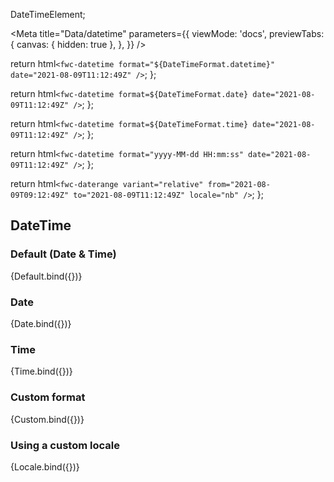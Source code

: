 DateTimeElement;

<Meta
  title="Data/datetime"
  parameters={{
    viewMode: 'docs',
    previewTabs: {
      canvas: { hidden: true },
    },
  }}
/>

  return html`<fwc-datetime format="${DateTimeFormat.datetime}" date="2021-08-09T11:12:49Z" />`;
};

  return html`<fwc-datetime format=${DateTimeFormat.date} date="2021-08-09T11:12:49Z" />`;
};

  return html`<fwc-datetime format=${DateTimeFormat.time} date="2021-08-09T11:12:49Z" />`;
};

  return html`<fwc-datetime format="yyyy-MM-dd HH:mm:ss" date="2021-08-09T11:12:49Z" />`;
};

  return html`<fwc-daterange variant="relative" from="2021-08-09T09:12:49Z" to="2021-08-09T11:12:49Z" locale="nb" />`;
};

## DateTime

### Default (Date & Time)

<Canvas>
  <Story name="default" args={{}}>
    {Default.bind({})}
  </Story>
</Canvas>

### Date

<Canvas>
  <Story name="date" args={{}}>
    {Date.bind({})}
  </Story>
</Canvas>

### Time

<Canvas>
  <Story name="time" args={{}}>
    {Time.bind({})}
  </Story>
</Canvas>

### Custom format

<Canvas>
  <Story name="custom" args={{}}>
    {Custom.bind({})}
  </Story>
</Canvas>

### Using a custom locale

<Canvas>
  <Story name="locale" args={{}}>
    {Locale.bind({})}
  </Story>
</Canvas>
